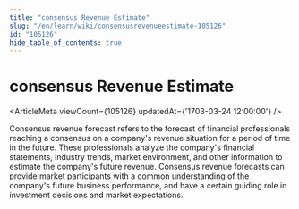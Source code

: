 ```yaml
---
title: "consensus Revenue Estimate"
slug: "/en/learn/wiki/consensusrevenueestimate-105126"
id: "105126"
hide_table_of_contents: true
---
```



# consensus Revenue Estimate

<ArticleMeta viewCount={105126} updatedAt={'1703-03-24 12:00:00'} />

Consensus revenue forecast refers to the forecast of financial professionals reaching a consensus on a company's revenue situation for a period of time in the future. These professionals analyze the company's financial statements, industry trends, market environment, and other information to estimate the company's future revenue. Consensus revenue forecasts can provide market participants with a common understanding of the company's future business performance, and have a certain guiding role in investment decisions and market expectations.
